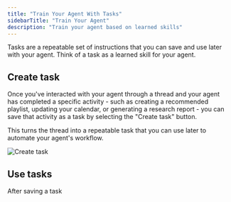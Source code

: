 ```yaml
---
title: "Train Your Agent With Tasks"
sidebarTitle: "Train Your Agent"
description: "Train your agent based on learned skills"
---
```


Tasks are a repeatable set of instructions that you can save and use later with
your agent. Think of a task as a learned skill for your agent.

## Create task

Once you've interacted with your agent through a thread and your agent has
completed a specific activity - such as creating a recommended playlist,
updating your calendar, or generating a research report - you can save that
activity as a task by selecting the "Create task" button.

This turns the thread into a repeatable task that you can use later to automate
your agent's workflow.

![Create task](/images/agents/create-task.png)

## Use tasks

After saving a task
